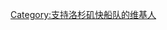 {{Userbox
  |border-c = #B22222
  |border-s = 1
  |id-c     = #FFFFFF
  |id-s     = 12
  |id-fc    = #FFFFFF
  |info-c   = #B22222
  |info-s   = 10
  |info-fc  = #FFFFFF
  |id       = <span style="color: #B22222;">LAC</span>
  |info     = 这个用户是'''[[洛杉矶快船队]]'''的球迷。
}}
[[Category:支持洛杉矶快船队的维基人]]